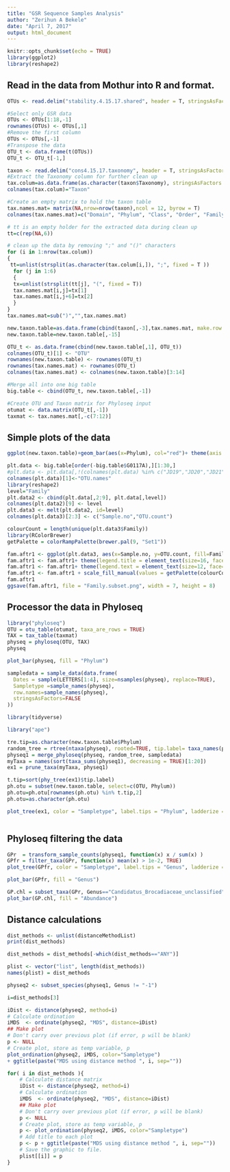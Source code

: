 ---
title: "GSR Sequence Samples Analysis"
author: "Zerihun A Bekele"
date: "April 7, 2017"
output: html_document
---

```{r setup, include=FALSE}
knitr::opts_chunk$set(echo = TRUE)
library(ggplot2)
library(reshape2)
```

## Read in the data from Mothur into R and format.


```{r }
OTUs <- read.delim("stability.4.15.17.shared", header = T, stringsAsFactors = F)

#Select only GSR data
OTUs <- OTUs[1:18,-1]
rownames(OTUs) <- OTUs[,1]
#Remove the first column
OTUs <- OTUs[,-1]
#Transpose the data
OTU_t <- data.frame(t(OTUs))
OTU_t <- OTU_t[-1,]

taxon <- read.delim("cons4.15.17.taxonomy", header = T, stringsAsFactors = F)
#Extract the Taxonomy column for further clean up
tax.colum=as.data.frame(as.character(taxon$Taxonomy), stringsAsFactors = F)
colnames(tax.colum)="Taxon"

#Create an empty matrix to hold the taxon table
tax.names.mat= matrix(NA,nrow=nrow(taxon),ncol = 12, byrow = T)
colnames(tax.names.mat)=c("Domain", "Phylum", "Class", "Order", "Family", "Genus", "Domain_ID", "Phylum_ID", "Class_ID", "Order_ID", "Family_ID", "Genus_ID")

# tt is an empty holder for the extracted data during clean up
tt=c(rep(NA,6))

# clean up the data by removing ";" and "()" characters
for (i in 1:nrow(tax.colum))
{
 tt=unlist(strsplit(as.character(tax.colum[i,]), ";", fixed = T ))
  for (j in 1:6)
  {
  tx=unlist(strsplit(tt[j], "(", fixed = T))
  tax.names.mat[i,j]=tx[1]
  tax.names.mat[i,j+6]=tx[2]
  }
}
tax.names.mat=sub(")","",tax.names.mat)

new.taxon.table=as.data.frame(cbind(taxon[,-3],tax.names.mat, make.row.names=F))
new.taxon.table=new.taxon.table[,-15]

OTU_t <- as.data.frame(cbind(new.taxon.table[,1], OTU_t))
colnames(OTU_t)[1] <- "OTU"
rownames(new.taxon.table) <- rownames(OTU_t)
rownames(tax.names.mat) <- rownames(OTU_t)
colnames(tax.names.mat) <- colnames(new.taxon.table)[3:14]

#Merge all into one big table
big.table <- cbind(OTU_t, new.taxon.table[,-1])

#Create OTU and Taxon matrix for Phyloseq input
otumat <- data.matrix(OTU_t[,-1])
taxmat <- tax.names.mat[,-c(7:12)]

```

## Simple plots of the data

```{r }
ggplot(new.taxon.table)+geom_bar(aes(x=Phylum), col="red")+ theme(axis.text.x = element_text(angle = 60, hjust = 1))

plt.data <- big.table[order(-big.table$G0117A),][1:30,]
#plt.data <- plt.data[,!(colnames(plt.data) %in% c("JD19","JD20","JD21"))]
colnames(plt.data)[1]<-"OTU.names"
library(reshape2)
level="Family"
plt.data2 <- cbind(plt.data[,2:9], plt.data[,level])
colnames(plt.data2)[9] <- level
plt.data3 <- melt(plt.data2, id=level)
colnames(plt.data3)[2:3] <- c("Sample.no","OTU.count")

colourCount = length(unique(plt.data3$Family))
library(RColorBrewer)
getPalette = colorRampPalette(brewer.pal(9, "Set1"))

fam.aftr1 <- ggplot(plt.data3, aes(x=Sample.no, y=OTU.count, fill=Family))+geom_bar(stat="identity", position = "fill")+ theme(axis.text.x = element_text(angle = 60, hjust = 1))+ylab("Relative abundance")
fam.aftr1 <- fam.aftr1+ theme(legend.title = element_text(size=16, face="bold"))
fam.aftr1 <- fam.aftr1+ theme(legend.text = element_text(size=12, face="bold"))
fam.aftr1 <- fam.aftr1 + scale_fill_manual(values = getPalette(colourCount))
fam.aftr1
ggsave(fam.aftr1, file = "Family.subset.png", width = 7, height = 8)
```

## Processor the data in Phyloseq


```{r}
library("phyloseq")
OTU = otu_table(otumat, taxa_are_rows = TRUE)
TAX = tax_table(taxmat)
physeq = phyloseq(OTU, TAX)
physeq

plot_bar(physeq, fill = "Phylum")

sampledata = sample_data(data.frame(
  Dates = sample(LETTERS[1:4], size=nsamples(physeq), replace=TRUE),
  Sampletype =sample_names(physeq),
  row.names=sample_names(physeq),
  stringsAsFactors=FALSE
))

library(tidyverse)

library("ape")

tre.tip=as.character(new.taxon.table$Phylum)
random_tree = rtree(ntaxa(physeq), rooted=TRUE, tip.label= taxa_names(physeq))
physeq1 = merge_phyloseq(physeq, random_tree, sampledata)
myTaxa = names(sort(taxa_sums(physeq1), decreasing = TRUE)[1:20])
ex1 = prune_taxa(myTaxa, physeq1)

t.tip=sort(phy_tree(ex1)$tip.label)
ph.otu = subset(new.taxon.table, select=c(OTU, Phylum))
ph.otu=ph.otu[rownames(ph.otu) %in% t.tip,2]
ph.otu=as.character(ph.otu)

plot_tree(ex1, color = "Sampletype", label.tips = "Phylum", ladderize = "left", justify = "left" , size = "Abundance")



```

## Phyloseq filtering the data

```{r}

GPr  = transform_sample_counts(physeq1, function(x) x / sum(x) )
GPfr = filter_taxa(GPr, function(x) mean(x) > 1e-2, TRUE)
plot_tree(GPfr, color = "Sampletype", label.tips = "Genus", ladderize = "left", justify = "left" , size = "Abundance")

plot_bar(GPfr, fill = "Genus")

GP.chl = subset_taxa(GPr, Genus=="Candidatus_Brocadiaceae_unclassified")
plot_bar(GP.chl, fill = "Abundance")
```

## Distance calculations


```{r}
dist_methods <- unlist(distanceMethodList)
print(dist_methods)

dist_methods = dist_methods[-which(dist_methods=="ANY")]

plist <- vector("list", length(dist_methods))
names(plist) = dist_methods

physeq2 <- subset_species(physeq1, Genus != "-1")

i=dist_methods[3]

iDist <- distance(physeq2, method=i)
# Calculate ordination
iMDS  <- ordinate(physeq2, "MDS", distance=iDist)
## Make plot
# Don't carry over previous plot (if error, p will be blank)
p <- NULL
# Create plot, store as temp variable, p
plot_ordination(physeq2, iMDS, color="Sampletype")
+ ggtitle(paste("MDS using distance method ", i, sep=""))

for( i in dist_methods ){
    # Calculate distance matrix
    iDist <- distance(physeq2, method=i)
    # Calculate ordination
    iMDS  <- ordinate(physeq2, "MDS", distance=iDist)
    ## Make plot
    # Don't carry over previous plot (if error, p will be blank)
    p <- NULL
    # Create plot, store as temp variable, p
    p <- plot_ordination(physeq2, iMDS, color="Sampletype")
    # Add title to each plot
    p <- p + ggtitle(paste("MDS using distance method ", i, sep=""))
    # Save the graphic to file.
    plist[[i]] = p
}




````



